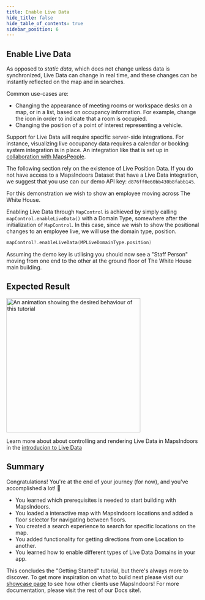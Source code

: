 ```yaml
---
title: Enable Live Data
hide_title: false
hide_table_of_contents: true
sidebar_position: 6
---
```


## Enable Live Data

As opposed to *static data*, which does not change unless data is synchronized, Live Data can change in real time, and these changes can be instantly reflected on the map and in searches.

Common use-cases are:

* Changing the appearance of meeting rooms or workspace desks on a map, or in a list, based on occupancy information. For example, change the icon in order to indicate that a room is occupied.
* Changing the position of a point of interest representing a vehicle.

Support for Live Data will require specific server-side integrations. For instance, visualizing live occupancy data requires a calendar or booking system integration is in place. An integration like that is set up in [collaboration with MapsPeople](https://www.mapspeople.com/mapsindoors-integrations/).

The following section rely on the existence of Live Position Data. If you do not have access to a MapsIndoors Dataset that have a Live Data integration, we suggest that you use can our demo API key: `d876ff0e60bb430b8fabb145`.

For this demonstration we wish to show an employee moving across The White House.

Enabling Live Data through `MapControl` is achieved by simply calling `mapControl.enableLiveData()` with a Domain Type, somewhere after the initialization of `MapControl`. In this case, since we wish to show the positional changes to an employee live, we will use the domain type, position.

```swift
mapControl?.enableLiveData(MPLiveDomainType.position)
```

Assuming the demo key is utilising you should now see a "Staff Person" moving from one end to the other at the ground floor of The White House main building.

## Expected Result

<img src="/img/getting-started/ios_live-data.gif" alt="An animation showing the desired behaviour of this tutorial" width="350"/>

Learn more about about controlling and rendering Live Data in MapsIndoors in the [introducion to Live Data](/live-data-intro/)

## Summary

Congratulations! You're at the end of your journey (for now), and you've accomplished a lot! 🎉

* You learned which prerequisites is needed to start building with MapsIndoors.
* You loaded a interactive map with MapsIndoors locations and added a floor selector for navigating between floors.
* You created a search experience to search for specific locations on the map.
* You added functionality for getting directions from one Location to another.
* You learned how to enable different types of Live Data Domains in your app.

This concludes the "Getting Started" tutorial, but there's always more to discover. To get more inspiration on what to build next please visit our [showcase page](https://www.mapspeople.com/showcases) to see how other clients use MapsIndoors! For more documentation, please visit the rest of our Docs site!.
